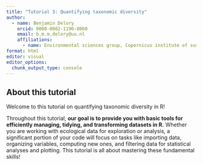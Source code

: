 ```yaml
---
title: "Tutorial 3: Quantifying taxonomic diversity"
author:
  - name: Benjamin Delory
    orcid: 0000-0002-1190-8060
    email: b.m.m.delory@uu.nl
    affiliations:
      - name: Environmental sciences group, Copernicus institute of sustainable development, Utrecht University
format: html
editor: visual
editor_options: 
  chunk_output_type: console
---
```


## About this tutorial

Welcome to this tutorial on quantifying taxonomic diversity in R!

Throughout this tutorial, **our goal is to provide you with basic tools for efficiently managing, tidying, and transforming datasets in R.** Whether you are working with ecological data for exploration or analysis, a significant portion of your code will focus on tasks like importing data, organizing variables, computing new ones, and filtering data for statistical analyses and plotting. This tutorial is all about mastering these fundamental skills!
